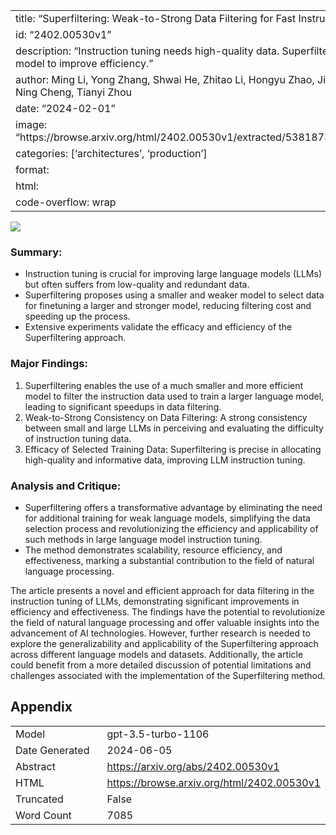 
---
title: "Superfiltering: Weak-to-Strong Data Filtering for Fast Instruction-Tuning"
id: "2402.00530v1"
description: "Instruction tuning needs high-quality data. Superfiltering uses smaller model to improve efficiency."
author: Ming Li, Yong Zhang, Shwai He, Zhitao Li, Hongyu Zhao, Jianzong Wang, Ning Cheng, Tianyi Zhou
date: "2024-02-01"
image: "https://browse.arxiv.org/html/2402.00530v1/extracted/5381873/Figures/pair.png"
categories: ['architectures', 'production']
format:
  html:
    code-overflow: wrap
---

![](https://browse.arxiv.org/html/2402.00530v1/extracted/5381873/Figures/pair.png)

### **Summary:**
- Instruction tuning is crucial for improving large language models (LLMs) but often suffers from low-quality and redundant data.
- Superfiltering proposes using a smaller and weaker model to select data for finetuning a larger and stronger model, reducing filtering cost and speeding up the process.
- Extensive experiments validate the efficacy and efficiency of the Superfiltering approach.

### **Major Findings:**
1. Superfiltering enables the use of a much smaller and more efficient model to filter the instruction data used to train a larger language model, leading to significant speedups in data filtering.
2. Weak-to-Strong Consistency on Data Filtering: A strong consistency between small and large LLMs in perceiving and evaluating the difficulty of instruction tuning data.
3. Efficacy of Selected Training Data: Superfiltering is precise in allocating high-quality and informative data, improving LLM instruction tuning.

### **Analysis and Critique:**
- Superfiltering offers a transformative advantage by eliminating the need for additional training for weak language models, simplifying the data selection process and revolutionizing the efficiency and applicability of such methods in large language model instruction tuning.
- The method demonstrates scalability, resource efficiency, and effectiveness, marking a substantial contribution to the field of natural language processing.

The article presents a novel and efficient approach for data filtering in the instruction tuning of LLMs, demonstrating significant improvements in efficiency and effectiveness. The findings have the potential to revolutionize the field of natural language processing and offer valuable insights into the advancement of AI technologies. However, further research is needed to explore the generalizability and applicability of the Superfiltering approach across different language models and datasets. Additionally, the article could benefit from a more detailed discussion of potential limitations and challenges associated with the implementation of the Superfiltering method.

## Appendix

|          |          |
|----------|----------|
| Model     | gpt-3.5-turbo-1106       |
| Date Generated     | 2024-06-05       |
| Abstract | [https://arxiv.org/abs/2402.00530v1](https://arxiv.org/abs/2402.00530v1)        |
| HTML     | [https://browse.arxiv.org/html/2402.00530v1](https://browse.arxiv.org/html/2402.00530v1)       |
| Truncated       | False       |
| Word Count       | 7085       |